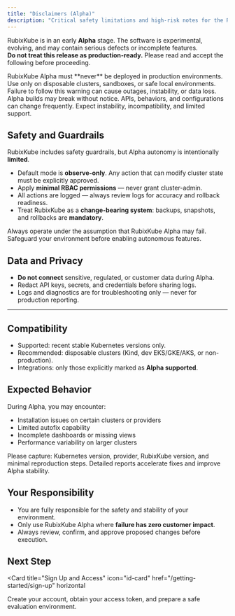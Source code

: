 ```yaml
---
title: "Disclaimers (Alpha)"
description: "Critical safety limitations and high-risk notes for the RubixKube early release."
---
```


RubixKube is in an early **Alpha** stage. The software is experimental, evolving, and may contain serious defects or incomplete features.  
**Do not treat this release as production-ready.** Please read and accept the following before proceeding.


<Warning>
  RubixKube Alpha must **never** be deployed in production environments.  
  Use only on disposable clusters, sandboxes, or safe local environments.  
  Failure to follow this warning can cause outages, instability, or data loss.
</Warning>


<Callout type="warning" title="Unstable and changing">
  Alpha builds may break without notice. APIs, behaviors, and configurations can change frequently.  
  Expect instability, incompatibility, and limited support.
</Callout>


## Safety and Guardrails

RubixKube includes safety guardrails, but Alpha autonomy is intentionally **limited**.

- Default mode is **observe-only**. Any action that can modify cluster state must be explicitly approved.  
- Apply **minimal RBAC permissions** — never grant cluster-admin.  
- All actions are logged — always review logs for accuracy and rollback readiness.  
- Treat RubixKube as a **change-bearing system**: backups, snapshots, and rollbacks are **mandatory**.

<Callout type="danger" title="Assume failure first">
  Always operate under the assumption that RubixKube Alpha may fail.  
  Safeguard your environment before enabling autonomous features.
</Callout>


## Data and Privacy

- **Do not connect** sensitive, regulated, or customer data during Alpha.  
- Redact API keys, secrets, and credentials before sharing logs.  
- Logs and diagnostics are for troubleshooting only — never for production reporting.  

---

## Compatibility

- Supported: recent stable Kubernetes versions only.  
- Recommended: disposable clusters (Kind, dev EKS/GKE/AKS, or non-production).  
- Integrations: only those explicitly marked as **Alpha supported**.  


## Expected Behavior

During Alpha, you may encounter:  

- Installation issues on certain clusters or providers  
- Limited autofix capability  
- Incomplete dashboards or missing views  
- Performance variability on larger clusters  

<Callout type="info" title="Reporting issues">
  Please capture: Kubernetes version, provider, RubixKube version, and minimal reproduction steps.  
  Detailed reports accelerate fixes and improve Alpha stability.
</Callout>


## Your Responsibility

- You are fully responsible for the safety and stability of your environment.  
- Only use RubixKube Alpha where **failure has zero customer impact**.  
- Always review, confirm, and approve proposed changes before execution.  


## Next Step

<Card
  title="Sign Up and Access"
  icon="id-card"
  href="/getting-started/sign-up"
  horizontal
>
  Create your account, obtain your access token, and prepare a safe evaluation environment.
</Card>
